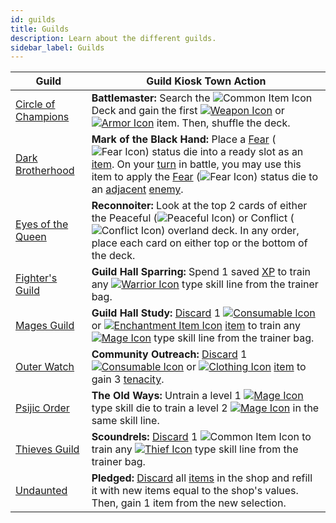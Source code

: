 ```yaml
---
id: guilds
title: Guilds
description: Learn about the different guilds.
sidebar_label: Guilds
---
```


| Guild                                                            | Guild Kiosk Town Action                                                                                                                                                                                                                                                                                                                                                                                                                                                                                            |
| ---------------------------------------------------------------- | ------------------------------------------------------------------------------------------------------------------------------------------------------------------------------------------------------------------------------------------------------------------------------------------------------------------------------------------------------------------------------------------------------------------------------------------------------------------------------------------------------------------ |
| [Circle of Champions](/docs/campaign/guilds/circle-of-champions) | **Battlemaster:** Search the <img src="/icons/common-item.svg" alt="Common Item Icon" className="icon-svg" /> Deck and gain the first [<img src="/icons/weapon.svg" alt="Weapon Icon" className="icon-svg" />](/docs/adventurer/items/types/weapon) or [<img src="/icons/armor.svg" alt="Armor Icon" className="icon-svg" />](/docs/adventurer/items/types/armor) item. Then, shuffle the deck.                                                                                                                    |
| [Dark Brotherhood](/docs/campaign/guilds/dark-brotherhood)       | **Mark of the Black Hand:** Place a [Fear](/docs/battles/status-effects/fear) (<img src="/icons/fear.svg" alt="Fear Icon" className="icon-svg" />) status die into a ready slot as an [item](/docs/adventurer/items). On your [turn](/docs/glossary/turn) in battle, you may use this item to apply the [Fear](/docs/battles/status-effects/fear) (<img src="/icons/fear.svg" alt="Fear Icon" className="icon-svg" />) status die to an [adjacent](/docs/glossary/adjacent) [enemy](/docs/glossary/enemy).         |
| [Eyes of the Queen](/docs/campaign/guilds/eyes-of-the-queen)     | **Reconnoiter:** Look at the top 2 cards of either the Peaceful (<img src="/icons/peaceful.svg" alt="Peaceful Icon" className="icon-svg" />) or Conflict (<img src="/icons/conflict.svg" alt="Conflict Icon" className="icon-svg" />) overland deck. In any order, place each card on either top or the bottom of the deck.                                                                                                                                                                                        |
| [Fighter's Guild](/docs/campaign/guilds/fighters-guild)          | **Guild Hall Sparring:** Spend 1 saved [XP](/docs/glossary/xp) to train any [<img src="/icons/warrior.svg" alt="Warrior Icon" className="icon-svg" />](/docs/adventurer/skill-lines/warrior) type skill line from the trainer bag.                                                                                                                                                                                                                                                                                 |
| [Mages Guild](/docs/campaign/guilds/mages-guild)                 | **Guild Hall Study:** [Discard](/docs/glossary/discard) 1 [<img src="/icons/consumable.svg" alt="Consumable Icon" className="icon-svg" />](/docs/adventurer/items/types/consumable) or [<img src="/icons/enchantment.svg" alt="Enchantment Item Icon" className="icon-svg" />](/docs/adventurer/items/types/enchantment) [item](/docs/adventurer/items) to train any [<img src="/icons/mage.svg" alt="Mage Icon" className="icon-svg" />](/docs/adventurer/skill-lines/mage) type skill line from the trainer bag. |
| [Outer Watch](/docs/campaign/guilds/outer-watch)                 | **Community Outreach:** [Discard](/docs/glossary/discard) 1 [<img src="/icons/consumable.svg" alt="Consumable Icon" className="icon-svg" />](/docs/adventurer/items/types/consumable) or [<img src="/icons/clothing.svg" alt="Clothing Icon" className="icon-svg" />](/docs/adventurer/items/types/clothing) [item](/docs/adventurer/items) to gain 3 [tenacity](/docs/glossary/tenacity).                                                                                                                         |
| [Psijic Order](/docs/campaign/guilds/psijic-order)               | **The Old Ways:** Untrain a level 1 [<img src="/icons/mage.svg" alt="Mage Icon" className="icon-svg" />](/docs/adventurer/skill-lines/mage) type skill die to train a level 2 [<img src="/icons/mage.svg" alt="Mage Icon" className="icon-svg" />](/docs/adventurer/skill-lines/mage) in the same skill line.                                                                                                                                                                                                      |
| [Thieves Guild](/docs/campaign/guilds/thieves-guild)             | **Scoundrels:** [Discard](/docs/glossary/discard) 1 <img src="/icons/common-item.svg" alt="Common Item Icon" className="icon-svg" /> to train any [<img src="/icons/thief.svg" alt="Thief Icon" className="icon-svg" />](/docs/adventurer/skill-lines/thief) type skill line from the trainer bag.                                                                                                                                                                                                                 |
| [Undaunted](/docs/campaign/guilds/undaunted)                     | **Pledged:** [Discard](/docs/glossary/discard) all [items](/docs/adventurer/items) in the shop and refill it with new items equal to the shop's values. Then, gain 1 item from the new selection.                                                                                                                                                                                                                                                                                                                  |
